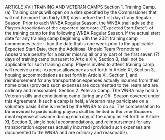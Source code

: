 ARTICLE XVII
TRAINING AND VETERAN CAMPS
Section 1. Training Camp.
(a) Training camps will open on a date specified by the Commissioner that
will not be more than thirty (30) days before the first day of any Regular Season. Prior to each
WNBA Regular Season, the WNBA shall advise the Players Association of the expected start
date ("Expected Start Date") of the training camp for the following WNBA Regular Season. If
the actual start date for any training camp beginning with the 2021 training camp commences
earlier than the date that is one week prior to the applicable Expected Start Date, then the
Additional Unpaid Team Promotional Appearance penalty for a player missing all or any part of
the first seven (7) days of training camp pursuant to Article XIV, Section 8, shall not be
applicable for such training camp.
Players invited to attend training camp will receive a meal expense allowance as
set forth in Article XI, Section 3, housing accommodations as set forth in Article XI, Section 1,
and reimbursement for any transportation expenses actually incurred from their home cities
(provided such expenses are documented to the Team and are ordinary and reasonable).
Section 2. Veteran Camp.
The WNBA may hold a Veteran skills and conditioning camp during any Off-
Season covered under this Agreement. If such a camp is held, a Veteran may participate on a
voluntary basis if she is invited by the WNBA to do so. The compensation to be provided to
participating players shall be limited to the prior Season's meal expense allowance during each
day of the camp as set forth in Article XI, Section 3, single hotel accommodations, and
reimbursement for any transportation expenses actually incurred (provided such expenses are
documented to the WNBA and are ordinary and reasonable).
